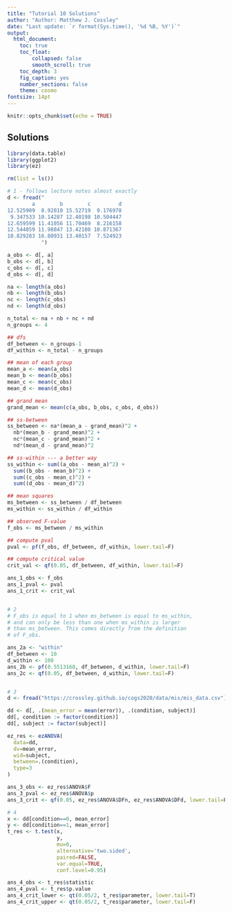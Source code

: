 ```yaml
---
title: "Tutorial 10 Solutions"
author: "Author: Matthew J. Cossley"
date: "Last update: `r format(Sys.time(), '%d %B, %Y')`"
output:
  html_document:
    toc: true
    toc_float:
        collapsed: false
        smooth_scroll: true
    toc_depth: 3
    fig_caption: yes
    number_sections: false
    theme: cosmo
fontsize: 14pt
---
```


```r
knitr::opts_chunk$set(echo = TRUE)
```

## Solutions

```r
library(data.table)
library(ggplot2)
library(ez)

rm(list = ls())

# 1 - follows lecture notes almost exactly
d <- fread("
        a        b        c         d
12.525909  8.92010 15.52719  9.176978
 9.347533 10.14287 12.40198 10.504447
12.659599 11.41056 11.70469  8.216158
12.544859 11.98847 13.42108 10.871367
10.829283 16.80931 13.40157  7.524923           
           ")

a_obs <- d[, a]
b_obs <- d[, b]
c_obs <- d[, c]
d_obs <- d[, d]

na <- length(a_obs)
nb <- length(b_obs)
nc <- length(c_obs)
nd <- length(d_obs)

n_total <- na + nb + nc + nd
n_groups <- 4

## dfs
df_between <- n_groups-1
df_within <- n_total - n_groups

## mean of each group
mean_a <- mean(a_obs)
mean_b <- mean(b_obs)
mean_c <- mean(c_obs)
mean_d <- mean(d_obs)

## grand mean
grand_mean <- mean(c(a_obs, b_obs, c_obs, d_obs))

## ss-between
ss_between <- na*(mean_a - grand_mean)^2 +
  nb*(mean_b - grand_mean)^2 +
  nc*(mean_c - grand_mean)^2 +
  nd*(mean_d - grand_mean)^2

## ss-within --- a better way
ss_within <- sum((a_obs - mean_a)^2) +
  sum((b_obs - mean_b)^2) +
  sum((c_obs - mean_c)^2) +
  sum((d_obs - mean_d)^2)

## mean squares
ms_between <- ss_between / df_between
ms_within <- ss_within / df_within

## observed F-value
f_obs <- ms_between / ms_within

## compute pval
pval <- pf(f_obs, df_between, df_within, lower.tail=F)

## compute critical value
crit_val <- qf(0.05, df_between, df_within, lower.tail=F)

ans_1_obs <- f_obs
ans_1_pval <- pval
ans_1_crit <- crit_val


# 2
# F_obs is equal to 1 when ms_between is equal to ms_within,
# and can only be less than one when ms_within is larger
# than ms_between. This comes directly from the definition
# of F_obs.

ans_2a <- "within"
df_between <- 10
d_within <- 100
ans_2b <- pf(0.5513168, df_between, d_within, lower.tail=F)
ans_2c <- qf(0.05, df_between, d_within, lower.tail=F)


# 3
d <- fread("https://crossley.github.io/cogs2020/data/mis/mis_data.csv")

dd <- d[, .(mean_error = mean(error)), .(condition, subject)]
dd[, condition := factor(condition)]
dd[, subject := factor(subject)]

ez_res <- ezANOVA(
  data=dd,
  dv=mean_error,
  wid=subject,
  between=.(condition),
  type=3
)

ans_3_obs <- ez_res$ANOVA$F
ans_3_pval <- ez_res$ANOVA$p
ans_3_crit <- qf(0.05, ez_res$ANOVA$DFn, ez_res$ANOVA$DFd, lower.tail=F)

# 4
x <- dd[condition==0, mean_error]
y <- dd[condition==1, mean_error]
t_res <- t.test(x,
                y,
                mu=0,
                alternative='two.sided',
                paired=FALSE,
                var.equal=TRUE,
                conf.level=0.95)

ans_4_obs <- t_res$statistic
ans_4_pval <- t_res$p.value
ans_4_crit_lower <- qt(0.05/2, t_res$parameter, lower.tail=T)
ans_4_crit_upper <- qt(0.05/2, t_res$parameter, lower.tail=F)
```